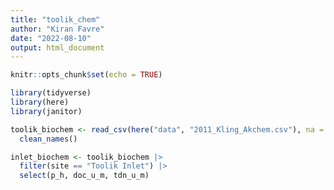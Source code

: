 ```yaml
---
title: "toolik_chem"
author: "Kiran Favre"
date: "2022-08-10"
output: html_document
---
```


```r
knitr::opts_chunk$set(echo = TRUE)
```

```r
library(tidyverse)
library(here)
library(janitor)
```

```r
toolik_biochem <- read_csv(here("data", "2011_Kling_Akchem.csv"), na = c("","NA")) |> 
  clean_names()

inlet_biochem <- toolik_biochem |> 
  filter(site == "Toolik Inlet") |> 
  select(p_h, doc_u_m, tdn_u_m)
```

